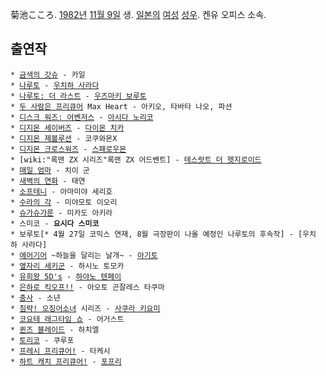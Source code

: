 菊池こころ. [[1982년]] [[11월 9일]] 생. [[일본]]의 [[여성]] [[성우]]. 켄유 오피스 소속.

== 출연작 ==
 * [[금색의 갓슈]] - 카일
 * [[나루토]] - [[우치하 사라다]]
 * [[나루토: 더 라스트]] - [[우즈마키 보루토]]
 * [[두 사람은 프리큐어]] Max Heart - 아키오, 타바타 나오, 파션
 * [[디스크 워즈: 어벤저스]] - [[아시다 노리코]]
 * [[디지몬 세이버즈]] - [[다이몬 치카]]
 * [[디지몬 제볼루션]] - 코쿠와몬X
 * [[디지몬 크로스워즈]] - [[스패로우몬]]
 * [wiki:"록맨 ZX 시리즈"록맨 ZX 어드벤트] - [[테스랏트 더 헷지로이드]]
 * [[매일 엄마]] - 치이 군
 * [[새벽의 연화]] - 태연
 * [[소프테니]] - 아마미야 세리호
 * [[수라의 각]] - 미야모토 이오리
 * [[슈가슈가룬]] - 미카도 아키라
 * 스미코 - '''요시다 스미코'''
 * 보루토[* 4월 27일 코믹스 연재, 8월 극장판이 나올 예정인 나루토의 후속작] - [우치하 사라다]
 * [[에어기어]] ~하늘을 달리는 날개~ - [[아기토]]
 * [[옆자리 세키군]] - 하시노 토모카
 * [[유희왕 5D's]] - [[하야노 텐페이]]
 * [[은하로 킥오프!!]] - 아오토 곤잘레스 타쿠마
 * [[충사]] - 소년
 * [[침략! 오징어소녀]] 시리즈 - [[사쿠라 키요미]]
 * [[코요테 래그타임 쇼]] - 어거스트
 * [[퀸즈 블레이드]] - 하치엘
 * [[토리코]] - 쿠루포
 * [[프레시 프리큐어!]] - 타케시
 * [[하트 캐치 프리큐어!]] - [[포프리]]
